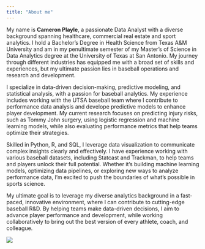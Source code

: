 ```yaml
---
title: "About me"
---
```


My name is **Cameron Playle**, a passionate Data Analyst with a diverse background spanning healthcare, commercial real estate and sport analytics. I hold a Bachelor's Degree in Health Science from Texas A&M University and am in my penultimate semester of my Master's of Science in Data Analytics degree at the University of Texas at San Antonio. My journey through different industries has equipped me with a broad set of skills and experiences, but my ultimate passion lies in baseball operations and research and development.

I specialize in data-driven decision-making, predictive modeling, and statistical analysis, with a passion for baseball analytics. My experience includes working with the UTSA baseball team where I contribute to performance data analysis and develope predictive models to enhance player development. My current research focuses on predicting injury risks, such as Tommy John surgery, using logistic regression and machine learning models, while also evaluating performance metrics that help teams optimize their strategies.

Skilled in Python, R, and SQL, I leverage data visualization to communicate complex insights clearly and effectively. I have experience working with various baseball datasets, including Statcast and Trackman, to help teams and players unlock their full potential. Whether it's building machine learning models, optimizing data pipelines, or exploring new ways to analyze performance data, I'm excited to push the boundaries of what's possible in sports science.

My ultimate goal is to leverage my diverse analytics background in a fast-paced, innovative environment, where I can contribute to cutting-edge baseball R&D. By helping teams make data-driven decisions, I aim to advance player performance and development, while working collaboratively to bring out the best version of every athlete, coach, and colleague.

![](images/newwebsitephoto.jpg)
